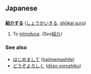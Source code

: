 == Japanese ==
=== {{t3verb}} ===
'''[[紹介]]する''' ([[しょうかいする]], [[shōkai suru]])

# To [[introduce]].  ''(See ''[[紹介]]'')''

=== See also ===
* [[はじめまして]] ([[hajimemashite]])
* [[どうぞよろしく]] ([[dōzo yoroshiku]])